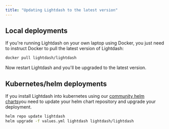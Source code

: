 ```yaml
---
title: "Updating Lightdash to the latest version"
---
```


## Local deployments[](#local-deployments "Direct link to Local deployments")

If you're running Lightdash on your own laptop using Docker, you just need to instruct Docker to pull the latest version of Lightdash:

```bash
docker pull lightdash/lightdash

```

Now restart Lightdash and you'll be upgraded to the latest version.

## Kubernetes/helm deployments[](#kuberneteshelm-deployments "Direct link to Kubernetes/helm deployments")

If you install Lightdash into kubernetes using our [community helm charts](https://github.com/lightdash/helm-charts)you need to update your helm chart repository and upgrade your deployment.

```bash
helm repo update lightdash
helm upgrade -f values.yml lightdash lightdash/lightdash

```
